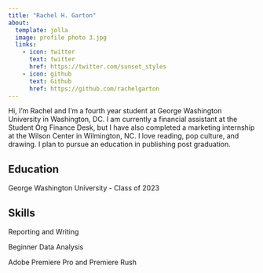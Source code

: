 ```yaml
---
title: "Rachel H. Garton"
about:
  template: jolla
  image: profile photo 3.jpg
  links:
    - icon: twitter
      text: twitter
      href: https://twitter.com/sunset_styles
    - icon: github
      text: Github
      href: https://github.com/rachelgarton
---
```


Hi, I'm Rachel and I'm a fourth year student at George Washington University in Washington, DC. I am currently a financial assistant at the Student Org Finance Desk, but I have also completed a marketing internship at the Wilson Center in Wilmington, NC. I love reading, pop culture, and drawing. I plan to pursue an education in publishing post graduation.

## Education

George Washington University - Class of 2023

## Skills

Reporting and Writing

Beginner Data Analysis

Adobe Premiere Pro and Premiere Rush

